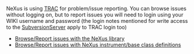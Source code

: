 NeXus is using [http://trac.edgewall.org TRAC] for problem/issue reporting. You can browse issues without logging on, but to report issues you will need to login using your WIKI username and password (the login notes mentioned for write access to the [[SubversionServer]] apply to TRAC login too)

* [http://trac.nexusformat.org/code Browse/Report issues with the NeXus library]
* [http://trac.nexusformat.org/definitions Browse/Report issues with NeXus instrument/base class definitions]